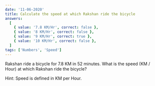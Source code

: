 ```yaml
---
date: '11-06-2020'
title: Calculate the speed at which Rakshan ride the bicycle
answers:
  [
    { value: '7.8 KM/Hr', correct: false },
    { value: '8 KM/Hr', correct: false },
    { value: '9 KM/Hr', correct: true },
    { value: '10 KM/Hr', correct: false },
  ]
tags: ['Numbers', 'Speed']
---
```


Rakshan ride a bicycle for 7.8 KM in 52 minutes. What is the speed (KM / Hour) at which Rakshan ride the bicycle?

Hint: Speed is defined in KM per Hour.
